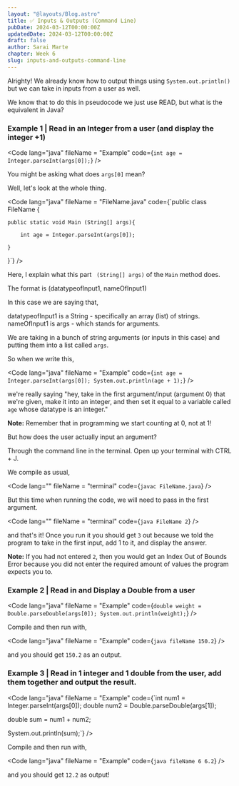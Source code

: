 ```yaml
---
layout: "@layouts/Blog.astro"
title: ✅ Inputs & Outputs (Command Line)
pubDate: 2024-03-12T00:00:00Z
updatedDate: 2024-03-12T00:00:00Z
draft: false
author: Sarai Marte
chapter: Week 6
slug: inputs-and-outputs-command-line
---
```



Alrighty! We already know how to output things using `System.out.println()` but we can take in inputs from a user as well.

We know that to do this in pseudocode we just use READ, but what is the equivalent in Java?

### Example 1 | Read in an Integer from a user (and display the integer +1)

<Code lang="java" fileName = "Example" code={`int age = Integer.parseInt(args[0]);`} />

You might be asking what does `args[0]` mean?

Well, let's look at the whole thing.

<Code lang="java" fileName = "FileName.java" code={`public class FileName {

    public static void Main (String[] args){

        int age = Integer.parseInt(args[0]);

    }
}`} />

Here, I explain what this part ` (String[] args)` of the `Main` method does.

The format is (datatypeofInput1, nameOfInput1)

In this case we are saying that,

datatypeofInput1 is a String - specifically an array (list) of strings.  
nameOfInput1 is args - which stands for arguments.

We are taking in a bunch of string arguments (or inputs in this case) and putting them into a list called `args`.

So when we write this,

<Code lang="java" fileName = "Example" code={`int age = Integer.parseInt(args[0]);
System.out.println(age + 1);`} />

we're really saying "hey, take in the first argument/input (argument 0) that we're given, make it into an integer, and then set it equal to a variable called `age` whose datatype is an integer."

**Note:** Remember that in programming we start counting at 0, not at 1!

But how does the user actually input an argument?

Through the command line in the terminal. Open up your terminal with CTRL + J.

We compile as usual,

<Code lang="" fileName = "terminal" code={`javac FileName.java`} />

But this time when running the code, we will need to pass in the first argument.

<Code lang="" fileName = "terminal" code={`java FileName 2`} />

and that's it! Once you run it you should get `3` out because we told the program to take in the first input, add 1 to it, and display the answer.

**Note:** If you had not entered `2`, then you would get an Index Out of Bounds Error because you did not enter the required amount of values the program expects you to.

### Example 2 | Read in and Display a Double from a user

<Code lang="java" fileName = "Example" code={`double weight = Double.parseDouble(args[0]);
System.out.println(weight);`} />

Compile and then run with,

<Code lang="java" fileName = "Example" code={`java fileName 150.2`} />

and you should get `150.2` as an output.

### Example 3 | Read in 1 integer and 1 double from the user, add them together and output the result.

<Code lang="java" fileName = "Example" code={`int num1 = Integer.parseInt(args[0]);
double num2 = Double.parseDouble(args[1]);

double sum = num1 + num2;

System.out.println(sum);`} />

Compile and then run with,

<Code lang="java" fileName = "Example" code={`java fileName 6 6.2`} />

and you should get `12.2` as output!